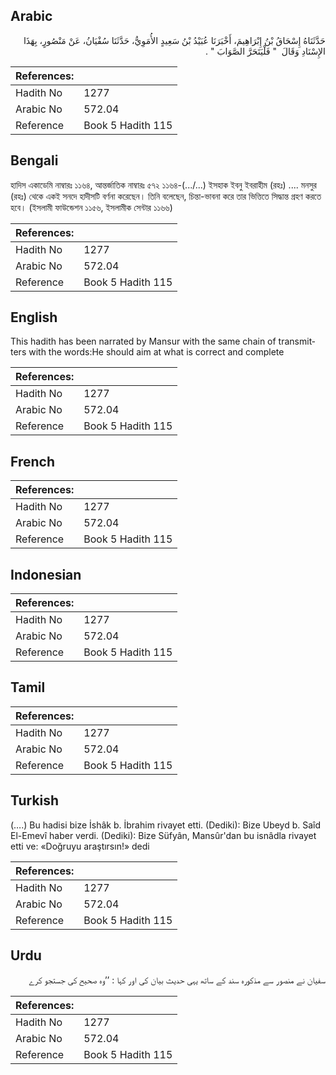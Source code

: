 ## Arabic


<div dir="rtl" lang="ar" style={{fontSize:'larger',backgroundColor:'#f8f9fa',padding:20}}>
حَدَّثَنَاهُ إِسْحَاقُ بْنُ إِبْرَاهِيمَ، أَخْبَرَنَا عُبَيْدُ بْنُ سَعِيدٍ الأُمَوِيُّ، حَدَّثَنَا سُفْيَانُ، عَنْ مَنْصُورٍ، بِهَذَا الإِسْنَادِ وَقَالَ ‏ "‏ فَلْيَتَحَرَّ الصَّوَابَ ‏"‏ ‏.‏
</div>
<div style={{backgroundColor:'#f8f9fa',padding:20, marginBottom: 10}}><table> <thead> <tr> <th>References:</th> <th></th> </tr> </thead> <tbody><tr><td>Hadith No</td><td>1277</td></tr><tr><td>Arabic No</td><td>572.04</td></tr><tr><td>Reference</td><td>Book 5 Hadith 115</td></tr></tbody></table></div>

## Bengali


<div dir="ltr" lang="bn" style={{fontSize:'larger',backgroundColor:'#f8f9fa',padding:20}}>
হাদিস একাডেমি নাম্বারঃ ১১৬৪, আন্তর্জাতিক নাম্বারঃ ৫৭২ ১১৬৪-(.../...) ইসহাক ইবনু ইবরাহীম (রহঃ) .... মনসুর (রহঃ) থেকে একই সনদে হাদীসটি বর্ণনা করেছেন। তিনি বলেছেন, চিন্তা-ভাবনা করে তার ভিত্তিতে সিদ্ধান্ত গ্রহণ করতে হবে। (ইসলামী ফাউন্ডেশন ১১৫৬, ইসলামীক সেন্টার ১১৬৬)
</div>
<div style={{backgroundColor:'#f8f9fa',padding:20, marginBottom: 10}}><table> <thead> <tr> <th>References:</th> <th></th> </tr> </thead> <tbody><tr><td>Hadith No</td><td>1277</td></tr><tr><td>Arabic No</td><td>572.04</td></tr><tr><td>Reference</td><td>Book 5 Hadith 115</td></tr></tbody></table></div>

## English


<div dir="ltr" lang="en" style={{fontSize:'larger',backgroundColor:'#f8f9fa',padding:20}}>
This hadith has been narrated by Mansur with the same chain of transmitters with the words:He should aim at what is correct and complete
</div>
<div style={{backgroundColor:'#f8f9fa',padding:20, marginBottom: 10}}><table> <thead> <tr> <th>References:</th> <th></th> </tr> </thead> <tbody><tr><td>Hadith No</td><td>1277</td></tr><tr><td>Arabic No</td><td>572.04</td></tr><tr><td>Reference</td><td>Book 5 Hadith 115</td></tr></tbody></table></div>

## French


<div dir="ltr" lang="fr" style={{fontSize:'larger',backgroundColor:'#f8f9fa',padding:20}}>

</div>
<div style={{backgroundColor:'#f8f9fa',padding:20, marginBottom: 10}}><table> <thead> <tr> <th>References:</th> <th></th> </tr> </thead> <tbody><tr><td>Hadith No</td><td>1277</td></tr><tr><td>Arabic No</td><td>572.04</td></tr><tr><td>Reference</td><td>Book 5 Hadith 115</td></tr></tbody></table></div>

## Indonesian


<div dir="ltr" lang="id" style={{fontSize:'larger',backgroundColor:'#f8f9fa',padding:20}}>

</div>
<div style={{backgroundColor:'#f8f9fa',padding:20, marginBottom: 10}}><table> <thead> <tr> <th>References:</th> <th></th> </tr> </thead> <tbody><tr><td>Hadith No</td><td>1277</td></tr><tr><td>Arabic No</td><td>572.04</td></tr><tr><td>Reference</td><td>Book 5 Hadith 115</td></tr></tbody></table></div>

## Tamil


<div dir="ltr" lang="ta" style={{fontSize:'larger',backgroundColor:'#f8f9fa',padding:20}}>

</div>
<div style={{backgroundColor:'#f8f9fa',padding:20, marginBottom: 10}}><table> <thead> <tr> <th>References:</th> <th></th> </tr> </thead> <tbody><tr><td>Hadith No</td><td>1277</td></tr><tr><td>Arabic No</td><td>572.04</td></tr><tr><td>Reference</td><td>Book 5 Hadith 115</td></tr></tbody></table></div>

## Turkish


<div dir="ltr" lang="tr" style={{fontSize:'larger',backgroundColor:'#f8f9fa',padding:20}}>
(….) Bu hadisi bize İshâk b. İbrahim rivayet etti. (Dediki): Bize Ubeyd b. Saîd El-Emevî haber verdi. (Dediki): Bize Süfyân, Mansûr'dan bu isnâdla rivayet etti ve: «Doğruyu araştırsın!» dedi
</div>
<div style={{backgroundColor:'#f8f9fa',padding:20, marginBottom: 10}}><table> <thead> <tr> <th>References:</th> <th></th> </tr> </thead> <tbody><tr><td>Hadith No</td><td>1277</td></tr><tr><td>Arabic No</td><td>572.04</td></tr><tr><td>Reference</td><td>Book 5 Hadith 115</td></tr></tbody></table></div>

## Urdu


<div dir="rtl" lang="ur" style={{fontSize:'larger',backgroundColor:'#f8f9fa',padding:20}}>
سفیان نے منصور سے مذکورہ سند کے ساتھ یہی حدیث بیان کی اور کہا : ’’وہ صحیح کی جستجو کرے
</div>
<div style={{backgroundColor:'#f8f9fa',padding:20, marginBottom: 10}}><table> <thead> <tr> <th>References:</th> <th></th> </tr> </thead> <tbody><tr><td>Hadith No</td><td>1277</td></tr><tr><td>Arabic No</td><td>572.04</td></tr><tr><td>Reference</td><td>Book 5 Hadith 115</td></tr></tbody></table></div>